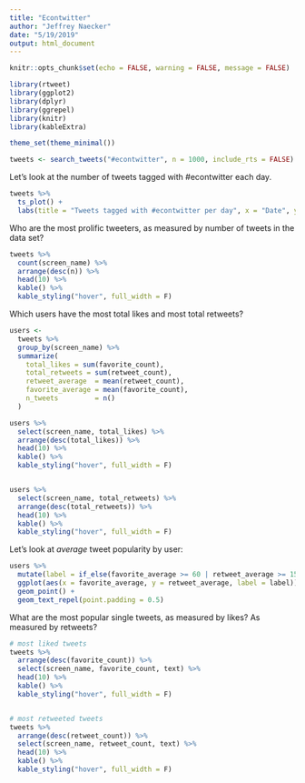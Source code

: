 ```yaml
---
title: "Econtwitter"
author: "Jeffrey Naecker"
date: "5/19/2019"
output: html_document
---
```


```r
knitr::opts_chunk$set(echo = FALSE, warning = FALSE, message = FALSE)
```


```r
library(rtweet)
library(ggplot2)
library(dplyr)
library(ggrepel)
library(knitr)
library(kableExtra)

theme_set(theme_minimal())
```

```r
tweets <- search_tweets("#econtwitter", n = 1000, include_rts = FALSE)
```

Let's look at the number of tweets tagged with #econtwitter each day.

```r
tweets %>%
  ts_plot() +
  labs(title = "Tweets tagged with #econtwitter per day", x = "Date", y = "Number of tweets")
```

Who are the most prolific tweeters, as measured by number of tweets in the data set?

```r
tweets %>%
  count(screen_name) %>%
  arrange(desc(n)) %>%
  head(10) %>%
  kable() %>%
  kable_styling("hover", full_width = F)
```

Which users have the most total likes and most total retweets?

```r
users <- 
  tweets %>%
  group_by(screen_name) %>%
  summarize(
    total_likes = sum(favorite_count),
    total_retweets = sum(retweet_count),
    retweet_average  = mean(retweet_count),
    favorite_average = mean(favorite_count),
    n_tweets         = n()
  ) 

users %>%
  select(screen_name, total_likes) %>%
  arrange(desc(total_likes)) %>%
  head(10) %>%
  kable() %>%
  kable_styling("hover", full_width = F)


users %>%
  select(screen_name, total_retweets) %>%
  arrange(desc(total_retweets)) %>%
  head(10) %>%
  kable() %>%
  kable_styling("hover", full_width = F)

```

Let's look at *average* tweet popularity by user:

```r
users %>%
  mutate(label = if_else(favorite_average >= 60 | retweet_average >= 15, screen_name, "")) %>%
  ggplot(aes(x = favorite_average, y = retweet_average, label = label)) +
  geom_point() +
  geom_text_repel(point.padding = 0.5) 
```

What are the most popular single tweets, as measured by likes? As measured by retweets?

```r
# most liked tweets
tweets %>%
  arrange(desc(favorite_count)) %>%
  select(screen_name, favorite_count, text) %>%
  head(10) %>%
  kable() %>%
  kable_styling("hover", full_width = F)


# most retweeted tweets
tweets %>%
  arrange(desc(retweet_count)) %>%
  select(screen_name, retweet_count, text) %>%
  head(10) %>%
  kable() %>%
  kable_styling("hover", full_width = F)
```



